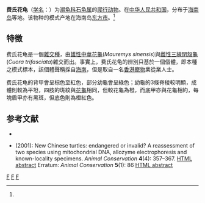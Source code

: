 {{Speciesbox 
| taxon = Mauremys philippeni
| binomial_authority = (McCord et Iverson, 1992)<ref name='id4349'>{{cite web| url =http://www.bioinfo.cn/db05/BjdwSpecies.php?action=view&id=4349| title =费氏花龟| work =《中国动物物种编目数据库》| publisher =中国科学院微生物研究所| author =中国科学院动物研究所| accessdate =2009-04-11| deadurl =yes| archiveurl =https://web.archive.org/web/20160305020408/http://www.bioinfo.cn/db05/BjdwSpecies.php?action=view&id=4349| archivedate =2016-03-05}}</ref>
| synonyms = ''Ocadia philippeni'' (McCord et Iverson, 1992)
}}

'''费氏花龟'''（[[学名|学名]]：{{lang|la|''Mauremys philippeni''}}）为[[潮龟科|潮龟科]][[石龟属|石龟属]]的[[爬行动物|爬行动物]]。在[[中华人民共和国|中华人民共和国]]，分布于[[海南岛|海南岛]]等地。该物种的模式产地在海南岛[[东方市|东方市]]。<ref name='id4349'/>

==特徵==
费氏花龟是一個[[雜交種|雜交種]]，由[[雄性|雄性]][[中華花龜|中華花龜]](''Mauremys sinensis'')與[[雌性|雌性]][[三線閉殼龜|三線閉殼龜]](''Cuora trifasciata'')雜交而出。事實上，费氏花龟的辨別只基於一個個體，即本種之模式標本，該個體聲稱採自[[海南|海南]]，但是取自一名[[香港|香港]][[寵物|寵物]]業從業人士。

费氏花龟的背甲會呈棕色至紅色，部分幼龜會呈綠色；幼龜的3條脊稜較明顯，成體則較為平坦，四肢的斑紋與[[花龜|花龜]]相同，但較花龜為橙，而底甲亦與花龜相約，每塊盾甲亦有黑斑，但底色則為橙紅色。

== 参考文献 ==
{{reflist}}
* {{IUCN2006|assessors={{aut|Asian Turtle Trade Working Group}}|year=2000|id=15027|title=Ocadia philippeni|downloaded=29 July 2007}}
* {{aut|Parham, James Ford; Simison, W. Brian; Kozak, Kenneth H.; Feldman, Chris R. & Shi, Haitao}} (2001): New Chinese turtles: endangered or invalid? A reassessment of two species using mitochondrial DNA, allozyme electrophoresis and known-locality specimens. ''Animal Conservation'' '''4'''(4): 357–367. [http://journals.cambridge.org/action/displayAbstract;jsessionid=4282B27D084B8B508074F736B4D11AD7.tomcat1?fromPage=online&aid=90491 HTML abstract] {{Wayback|url=http://journals.cambridge.org/action/displayAbstract;jsessionid=4282B27D084B8B508074F736B4D11AD7.tomcat1?fromPage=online&aid=90491 |date=20160303180427 }} Erratum: ''Animal Conservation'' '''5'''(1): 86 [http://journals.cambridge.org/action/displayAbstract?fromPage=online&aid=100113&fulltextType=ER&fileId=S1367943002001117 HTML abstract] {{Wayback|url=http://journals.cambridge.org/action/displayAbstract?fromPage=online&aid=100113&fulltextType=ER&fileId=S1367943002001117 |date=20160304210655 }}

{{taxonbar}}

[[Category:潮龜亞科|F]]
[[Category:中國爬行動物|F]]
[[Category:_1992年描述的动物|F]]